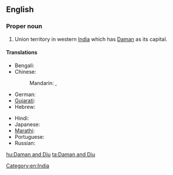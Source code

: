 ==English==
{{wikipedia}}

===Proper noun===
{{en-proper noun}}
# Union territory in western [[India]] which has [[Daman]] as its capital.

====Translations====
{{trans-top|Indian state territory}}
* Bengali: {{t|bn|দমন ও দিউ|sc=Beng|xs=Bengali}}
* Chinese:
*: Mandarin: {{t|cmn|達曼-第烏|sc=Hani}},  {{t|cmn|达曼-第乌|tr=Dāmàn-Dìwū|sc=Hani}}
* German: {{t-|de|Daman und Diu}}
* [[Gujarati]]: {{t|gu|દમણ અને દિવ|sc=Gujr|xs=Gujarati}}
* Hebrew: {{t|he|דאמאן ודיו}}
{{trans-mid}}
* Hindi: {{t|hi|दमन और दीव|tr=daman aur dīv|xs=Hindi}}
* Japanese: {{t|ja|ダマン・ディーウ|tr=Daman-Dīu}}
* [[Marathi]]: {{t|mr|दमण आणि दीव|sc=Deva|xs=Marathi}}
* Portuguese: {{t|pt|Damão e Diu}}
* Russian: {{t|ru|Даман и Диу|tr=Daman i Diu}}
{{trans-bottom}}

[[Category:en:India]]

[[hu:Daman and Diu]]
[[ta:Daman and Diu]]